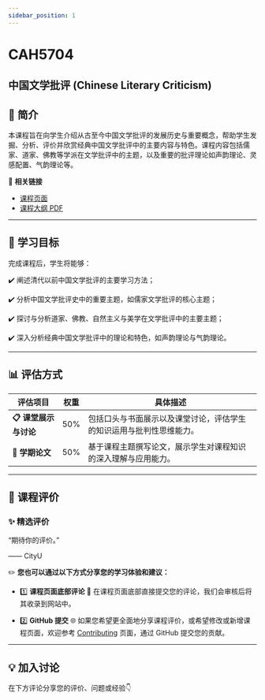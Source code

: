 ```yaml
---
sidebar_position: 1
---
```


# CAH5704
## 中国文学批评 (Chinese Literary Criticism)

## **📘 简介**
本课程旨在向学生介绍从古至今中国文学批评的发展历史与重要概念，帮助学生发掘、分析、评价并欣赏经典中国文学批评中的主要内容与特色。课程内容包括儒家、道家、佛教等学派在文学批评中的主题，以及重要的批评理论如声韵理论、灵感配置、气韵理论等。

🔗 **相关链接**
- [课程页面](https://www.cityu.edu.hk/catalogue/pg/202425/course/CAH5704.htm)
- [课程大纲 PDF](https://www.cityu.edu.hk/catalogue/pg/202425/course/CAH5704.pdf)

---

## **🎯 学习目标**

完成课程后，学生将能够：

✔️ 阐述清代以前中国文学批评的主要学习方法；

✔️ 分析中国文学批评史中的重要主题，如儒家文学批评的核心主题；

✔️ 探讨与分析道家、佛教、自然主义与美学在文学批评中的主要主题；

✔️ 深入分析经典中国文学批评中的理论和特色，如声韵理论与气韵理论。

---

## **📊 评估方式**

| **评估项目**          | **权重** | **具体描述**                                                                                       |
|----------------------|---------|---------------------------------------------------------------------------------------------------|
| **📋 课堂展示与讨论** | 50%     | 包括口头与书面展示以及课堂讨论，评估学生的知识运用与批判性思维能力。                                          |
| **📂 学期论文**       | 50%     | 基于课程主题撰写论文，展示学生对课程知识的深入理解与应用能力。                                             |

---

## **💬 课程评价**

### ✨ **精选评价**
<div className={commentStyles.commentBox}>
    <p className={commentStyles.commentText}>
        “期待你的评价。”
    </p>
    <p className={commentStyles.commentAuthor}>—— CityU</p>
</div>

✏️ **您也可以通过以下方式分享您的学习体验和建议：**

- 1️⃣ **课程页面底部评论**
💬 在课程页面底部直接提交您的评论，我们会审核后将其收录到网站中。

- 2️⃣ **GitHub 提交**
🌐 如果您希望更全面地分享课程评价，或希望修改或新增课程页面，欢迎参考 [Contributing](https://penjc.github.io/CityU/contributing) 页面，通过 GitHub 提交您的贡献。

---

## **💡 加入讨论**

在下方评论分享您的评价、问题或经验👇
<Utterances />
